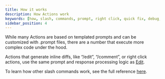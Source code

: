 ```yaml
---
title: How it works
description: How Actions work
keywords: [how, slash, commands, prompt, right click, quick fix, debug, action]
sidebar_position: 4
---
```


While many Actions are based on templated prompts and can be customized with .prompt files, there are a number that execute more complex code under the hood.

Actions that generate inline diffs, like “/edit”, “/comment”, or right click actions, use the same prompt and response processing logic as [Edit](edit/how-it-works).

To learn how other slash commands work, see the full reference [here](../customize/slash-commands.mdx).
